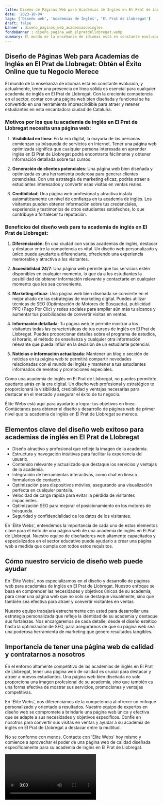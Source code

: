 ```yaml
---
title: Diseño de Páginas Web para Academias de Inglés en El Prat de Llobregat
date: '2023-10-04'
tags: ['Diseño web', 'Academias de Inglés', 'El Prat de Llobregat']
draft: false
banner : diseño_paginas_web_academiasdeinglés
fondoBanner : diseño_pagina_web_elpratdellobregat.webp
summary: El mundo de la enseñanza de idiomas está en constante evolución, y actualmente, tener una presencia en línea sólida es esencial para cualquier academia de inglés en El Prat de Llobregat. Con la creciente competencia en el sector, contar con una página web bien diseñada y funcional se ha convertido en una herramienta imprescindible para atraer y retener estudiantes en esta encantadora ciudad de Cataluña.
---
```


## Diseño de Páginas Web para Academias de Inglés en El Prat de Llobregat: Obtén el Éxito Online que tu Negocio Merece

El mundo de la enseñanza de idiomas está en constante evolución, y actualmente, tener una presencia en línea sólida es esencial para cualquier academia de inglés en El Prat de Llobregat. Con la creciente competencia en el sector, contar con una página web bien diseñada y funcional se ha convertido en una herramienta imprescindible para atraer y retener estudiantes en esta encantadora ciudad de Cataluña.

### Motivos por los que tu academia de inglés en El Prat de Llobregat necesita una página web:

1. **Visibilidad en línea**: En la era digital, la mayoría de las personas comienzan su búsqueda de servicios en Internet. Tener una página web optimizada significa que cualquier persona interesada en aprender inglés en El Prat de Llobregat podrá encontrarte fácilmente y obtener información detallada sobre tus cursos.

2. **Generación de clientes potenciales**: Una página web bien diseñada y optimizada es una herramienta poderosa para generar clientes potenciales. Con una estrategia de marketing eficaz, podrás atraer a estudiantes interesados y convertir esas visitas en ventas reales.

3. **Credibilidad**: Una página web profesional y atractiva instala automáticamente un nivel de confianza en tu academia de inglés. Los visitantes pueden obtener información sobre tus credenciales, experiencia y testimonios de otros estudiantes satisfechos, lo que contribuye a fortalecer tu reputación.

### Beneficios del diseño web para tu academia de inglés en El Prat de Llobregat:

1. **Diferenciación**: En una ciudad con varias academias de inglés, destacar y destacar entre la competencia es vital. Un diseño web personalizado y único puede ayudarte a diferenciarte, ofreciendo una experiencia memorable y atractiva a los visitantes.

2. **Accesibilidad 24/7**: Una página web permite que tus servicios estén disponibles en cualquier momento, lo que da a los estudiantes la posibilidad de obtener información relevante y contactarte en cualquier momento que les sea conveniente.

3. **Marketing eficaz**: Una página web bien diseñada se convierte en el mejor aliado de las estrategias de marketing digital. Puedes utilizar técnicas de SEO (Optimización de Motores de Búsqueda), publicidad PPC (Pago Por Clic) y redes sociales para ampliar aún más tu alcance y aumentar tus posibilidades de convertir visitas en ventas.

4. **Información detallada**: Tu página web te permite mostrar a los visitantes todas las características de tus cursos de inglés en El Prat de Llobregat. Puedes proporcionar detalles sobre el programa de estudios, el horario, el método de enseñanza y cualquier otra información relevante que pueda influir en la decisión de un estudiante potencial.

5. **Noticias e información actualizada**: Mantener un blog o sección de noticias en tu página web te permitirá compartir novedades relacionadas con el mundo del inglés y mantener a tus estudiantes informados de eventos y promociones especiales.

Como una academia de inglés en El Prat de Llobregat, no puedes permitirte quedarte atrás en la era digital. Un diseño web profesional y estratégico te proporcionará la visibilidad, credibilidad y ventajas necesarias para destacar en el mercado y asegurar el éxito de tu negocio.

Élite Webs está aquí para ayudarte a lograr tus objetivos en línea. Contáctanos para obtener el diseño y desarrollo de páginas web de primer nivel que tu academia de inglés en El Prat de Llobregat se merece.

<GifSeo />

<Cta />

## Elementos clave del diseño web exitoso para academias de inglés en El Prat de Llobregat

- Diseño atractivo y profesional que refleje la imagen de la academia.
- Estructura y navegación intuitivas para facilitar la experiencia del usuario.
- Contenido relevante y actualizado que destaque los servicios y ventajas de la academia.
- Integración de herramientas interactivas, como chat en línea o formularios de contacto.
- Optimización para dispositivos móviles, asegurando una visualización perfecta en cualquier pantalla.
- Velocidad de carga rápida para evitar la pérdida de visitantes impacientes.
- Optimización SEO para mejorar el posicionamiento en los motores de búsqueda.
- Seguridad y confidencialidad de los datos de los visitantes.

En 'Élite Webs', entendemos la importancia de cada uno de estos elementos clave para el éxito de una página web de una academia de inglés en El Prat de Llobregat. Nuestro equipo de diseñadores web altamente capacitados y especializados en el sector educativo puede ayudarlo a crear una página web a medida que cumpla con todos estos requisitos.

## Cómo nuestro servicio de diseño web puede ayudar

En 'Élite Webs', nos especializamos en el diseño y desarrollo de páginas web para academias de inglés en El Prat de Llobregat. Nuestro enfoque se basa en comprender las necesidades y objetivos únicos de su academia, para crear una página web que no solo se destaque visualmente, sino que también sea efectiva para atraer y convertir visitantes en ventas.

Nuestro equipo trabajará estrechamente con usted para desarrollar una estrategia personalizada que refleje la identidad de su academia y destaque sus fortalezas. Nos encargaremos de cada detalle, desde el diseño estético hasta la optimización de SEO, para asegurarnos de que su página web sea una poderosa herramienta de marketing que genere resultados tangibles.

## Importancia de tener una página web de calidad y contratarnos a nosotros

En el entorno altamente competitivo de las academias de inglés en El Prat de Llobregat, tener una página web de calidad es crucial para destacar y atraer a nuevos estudiantes. Una página web bien diseñada no solo proporciona una imagen profesional de su academia, sino que también es una forma efectiva de mostrar sus servicios, promociones y ventajas competitivas.

En 'Élite Webs', nos diferenciamos de la competencia al ofrecer un enfoque personalizado y orientado a resultados. Nuestro equipo de expertos en diseño web se compromete a brindarle una página web única y efectiva que se adapte a sus necesidades y objetivos específicos. Confíe en nosotros para convertir sus visitas en ventas y ayudar a su academia de inglés en El Prat de Llobregat a destacar entre la multitud.

No se conforme con menos. Contacte con 'Élite Webs' hoy mismo y comience a aprovechar el poder de una página web de calidad diseñada específicamente para su academia de inglés en El Prat de Llobregat.

<Video />

<CtaBot job='Academias de Inglés' city='El Prat de Llobregat'/>

<Gmaps query='El Prat de Llobregat+españa+maps' />